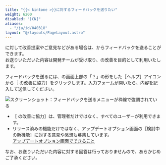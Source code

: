 ```yaml
---
title: "{{< kintone >}}に対するフィードバックを送りたい"
weight: 6200
disabled: "[CN]"
aliases:
  - "/ja/id/040318"
layout: "@/layouts/PageLayout.astro"
---
```




<Kintone />に対して改善提案やご意見などがある場合は、<Kintone />からフィードバックを送ることができます。  
お送りいただいた内容は<Kintone />開発チームが受け取り、<Kintone />の改善を目的として利用いたします。

フィードバックを送るには、<Kintone />の画面上部の「？」の形をした<Wovn>［ヘルプ］</Wovn>アイコンから<Wovn>［<Kintone /> の改善に協力］</Wovn>をクリックします。入力フォームが開いたら、内容を記入して送信してください。

<Img src="/k/kintone/img-ja/send_feedback_img01.png" alt="スクリーンショット：フィードバックを送るメニューが枠線で強調されている" />

<Note>

* <Wovn>［<Kintone /> の改善に協力］</Wovn>は、管理者だけではなく、すべてのユーザーが利用できます。
* リリース済みの機能だけではなく、アップデートオプション画面の<Wovn>［検討中の新機能］</Wovn>に対する意見や感想も募集しています。  
  [アップデートオプション画面でできること](/k/ja/id/04050.html)

</Note>

なお、お送りいただいた内容に対する回答は行っておりませんので、あらかじめご了承ください。
